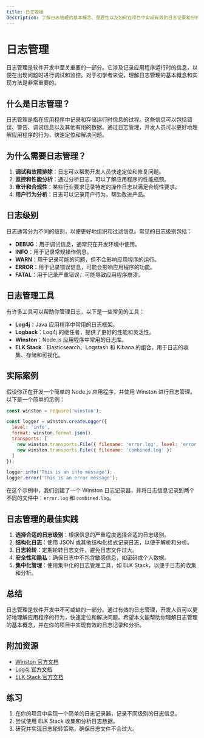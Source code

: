 ```yaml
---
title: 日志管理
description: 了解日志管理的基本概念、重要性以及如何在项目中实现有效的日志记录和分析。
---
```


# 日志管理

日志管理是软件开发中至关重要的一部分。它涉及记录应用程序运行时的信息，以便在出现问题时进行调试和监控。对于初学者来说，理解日志管理的基本概念和实现方法是非常重要的。

## 什么是日志管理？

日志管理是指在应用程序中记录和存储运行时信息的过程。这些信息可以包括错误、警告、调试信息以及其他有用的数据。通过日志管理，开发人员可以更好地理解应用程序的行为，快速定位和解决问题。

## 为什么需要日志管理？

1. **调试和故障排除**：日志可以帮助开发人员快速定位和修复问题。
2. **监控和性能分析**：通过分析日志，可以了解应用程序的性能瓶颈。
3. **审计和合规性**：某些行业要求记录特定的操作日志以满足合规性要求。
4. **用户行为分析**：日志可以记录用户行为，帮助改进产品。

## 日志级别

日志通常分为不同的级别，以便更好地组织和过滤信息。常见的日志级别包括：

- **DEBUG**：用于调试信息，通常只在开发环境中使用。
- **INFO**：用于记录常规操作信息。
- **WARN**：用于记录可能的问题，但不会影响应用程序的运行。
- **ERROR**：用于记录错误信息，可能会影响应用程序的功能。
- **FATAL**：用于记录严重错误，可能导致应用程序崩溃。

## 日志管理工具

有许多工具可以帮助你管理日志，以下是一些常见的工具：

- **Log4j**：Java 应用程序中常用的日志框架。
- **Logback**：Log4j 的继任者，提供了更好的性能和灵活性。
- **Winston**：Node.js 应用程序中常用的日志库。
- **ELK Stack**：Elasticsearch、Logstash 和 Kibana 的组合，用于日志的收集、存储和可视化。

## 实际案例

假设你正在开发一个简单的 Node.js 应用程序，并使用 Winston 进行日志管理。以下是一个简单的示例：

```javascript
const winston = require('winston');

const logger = winston.createLogger({
  level: 'info',
  format: winston.format.json(),
  transports: [
    new winston.transports.File({ filename: 'error.log', level: 'error' }),
    new winston.transports.File({ filename: 'combined.log' })
  ]
});

logger.info('This is an info message');
logger.error('This is an error message');
```

在这个示例中，我们创建了一个 Winston 日志记录器，并将日志信息记录到两个不同的文件中：`error.log` 和 `combined.log`。

## 日志管理的最佳实践

1. **选择合适的日志级别**：根据信息的严重程度选择合适的日志级别。
2. **结构化日志**：使用 JSON 或其他结构化格式记录日志，以便于解析和分析。
3. **日志轮转**：定期轮转日志文件，避免日志文件过大。
4. **安全性和隐私**：确保日志中不包含敏感信息，如密码或个人数据。
5. **集中化管理**：使用集中化的日志管理工具，如 ELK Stack，以便于日志的收集和分析。

## 总结

日志管理是软件开发中不可或缺的一部分。通过有效的日志管理，开发人员可以更好地理解应用程序的行为，快速定位和解决问题。希望本文能帮助你理解日志管理的基本概念，并在你的项目中实现有效的日志记录和分析。

## 附加资源

- [Winston 官方文档](https://github.com/winstonjs/winston)
- [Log4j 官方文档](https://logging.apache.org/log4j/2.x/)
- [ELK Stack 官方文档](https://www.elastic.co/guide/index.html)

## 练习

1. 在你的项目中实现一个简单的日志记录器，记录不同级别的日志信息。
2. 尝试使用 ELK Stack 收集和分析日志数据。
3. 研究并实现日志轮转策略，确保日志文件不会过大。
